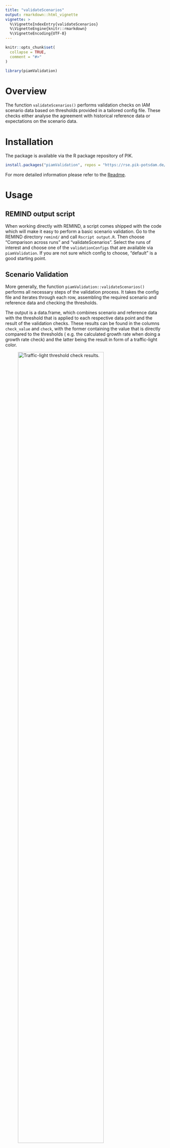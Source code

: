 ```yaml
---
title: "validateScenarios"
output: rmarkdown::html_vignette
vignette: >
  %\VignetteIndexEntry{validateScenarios}
  %\VignetteEngine{knitr::rmarkdown}
  %\VignetteEncoding{UTF-8}
---
```


```r
knitr::opts_chunk$set(
  collapse = TRUE,
  comment = "#>"
)
```

```r
library(piamValidation)
```


# Overview

The function `validateScenarios()` performs validation checks on IAM scenario 
data based on thresholds provided in a tailored config file. These checks either 
analyse the agreement with historical reference data or expectations on the 
scenario data.

# Installation

The package is available via the R package repository of PIK. 

```r
install.packages("piamValidation", repos = "https://rse.pik-potsdam.de/r/packages")
```

For more detailed information please refer to the 
[Readme](https://github.com/pik-piam/piamValidation/tree/main?tab=readme-ov-file#installation).

# Usage

## REMIND output script

When working directly with REMIND, a script comes shipped with the code which 
will make it easy to perform a basic scenario validation. Go to  the REMIND 
directory ``remind/`` and call ``Rscript output.R``. Then choose "Comparison 
across runs" and "validateScenarios". Select the runs of interest and choose
one of the ``validationConfigs`` that are available via ``piamValidation``.
If you are not sure which config to choose, "default" is a good starting point.

## Scenario Validation

More generally, the function ``piamValidation::validateScenarios()`` performs 
all necessary steps of the 
validation process. It takes the config file and iterates through each row, 
assembling the required scenario and reference data and checking the thresholds.

The output is a data.frame, which combines scenario and reference data with
the threshold that is applied to each respective data point and the result of 
the validation checks.
These results can be found in the columns ``check_value`` and ``check``, with 
the former containing the value that is directly compared to the thresholds (
e.g. the calculated growth rate when doing a growth rate check) and the latter
being the result in form of a traffic-light color.

![Traffic-light threshold check results.](./thresholds.png){width=80%}

Optionally, you can save the resulting data.frame to a .csv file by providing
an ``outputFile``.

```r
df <- validateScenarios(c(scenPath, histPath), config, outputFile = NULL)
```

The function argument ``config`` can be either the name of a config file found
in ``piamValidation`` (find the name via 
``inst/config/validationConfig_<name>.csv``) or a full path to a config file.

## Validation Report

To perform the validation and create an output document in one go, the function
``piamValidation::validationReport()`` can be used. It calls ``validateScenarios`` 
and additionally renders an .html file which features heat maps for all 
variables described in the config file.

By default, the .Rmd ``validation_default`` is used, but alternatives can be 
used or created according to individual needs in ``inst/markdown``.

The report is saved in a folder called ``output`` in the current working 
directory.

-> Be careful when using this function on big data sets and configs with many
variables as it might create very large html files.

```r
validationReport(c(scenPath, histPath), config, report = "default")
```

## Scenario Data

You can pass IAMC-style .mif, .csv or .xlsx files or vectors of paths to the 
function. More precisely, any data file which can be read by
``quitte::read.quitte()`` featuring the columns: 

*Model, Scenario, Region, Variable, Unit, \<years\>*

## Reference Data

Reference data should follow the same format guidelines as scenario data with 
the exception that the ``scenario`` column needs to read ``historical``. It is 
passed to the validation function together with the scenario data as part of the 
``dataPath`` argument, e.g.:

``validateScenarios(dataPath = c("<path_to_scenario_data>", "<path_to_reference_data>"),
config = ...)``


## Configuration File

The config file is the place where the validation checks are defined. It offers
a lot of flexibility for many different types of check but writing the file also 
comes with a few rules - depending on the type of check which should be
performed, different columns can or need to be filled.

![Rules for writing the config file for 6 different use cases.](./config_rules.jpg){width=100%}

**General Rules**

- when using reference data, "historical" is required in the column "scenario"
- one set of thresholds per row is allowed
- empty rows and rows without "variable" are ignored and can be used to structure the config
- later rows overwrite earlier rows if there is a data overlap
- only one reference period/model/scenario per data-slice (e.g. don't compare the same data against ref_model1 and ref_model2)
- define multiple variables with "\*" (one sub-level) or "\*\*" (all sub-levels)
- ``relative`` thresholds can be given as percentage (``20%``) or decimal (``0.2``).
- if period column is empty (= all):
  * historical: 2005 - 2020
  * all other cases: < 2100
  * give range via yyyy-yyyy or comma-separated years

It is recommended to choose a historical reference source explicitly in the 
"ref_model" column for historical comparisons. Otherwise, all available 
historical sources will be averaged and the tooltip of a heatmap will show
``ref_model = "multiple"``.

<insert description of each column here?>

### Units

It is recommended to include the unit of each variable in the config file to
avoid inconsistency between data sources. The tool performs checks, whether the
units in the config match those in scenario and reference data and returns a 
warning in case they don't. This check is performed using 
``piamInterfaces::areUnitsIdentical()`` to avoid false positives.

In case scenario or reference data contains variables with multiple units, it
will be filtered for the units matching those from the config file.

If the ``unit`` column is left empty, no consistency check will be performed.
This is the recommended approach when selecting multiple variables in one go via
``**``, which don't all share the same unit.

## Use Cases

### Use Case 1: relative comparison to reference data

You want to compare your scenario data to an external reference source, which 
provides historical (or projected) data for the variable you are interested in.
The thresholds are defined as a ``relative`` deviation above or below the 
reference value: $relDeviation = \frac{(scenValue - refValue)}{refValue}$.

Example:

| metric   | critical | variable     | unit |model | scenario | region | period | min_red | min_yel | max_yel | max_red | ref_model | ref_scenario | ref_period |
|----------|----------|--------------|-------|-------|----------|--------|--------|---------|---------|---------|---------|-----------|--------------|------------|
| relative | yes      | Emi\|CO2\|Energy | Mt CO2/yr    |   |          |        |        | -0.25   | -0.2    | 0.2     | 0.25    | EDGAR8    | historical   |            |
| relative | yes      | Emi\|CO2\|Energy | Mt CO2/yr    |   |          | World  |        | -0.2    | -0.1    | 0.1     | 0.2     | EDGAR8    | historical   |            |


### Use Case 2: difference to reference data

You want to compare your scenario data to an external reference source, which 
provides historical (or projected) data for the variable you are interested in.

The thresholds are defined as a ``difference`` (above or below) to the 
reference value: $difference = scenValue - refValue$.

Example:

| metric   | critical | variable     | unit |model | scenario | region | period | min_red | min_yel | max_yel | max_red | ref_model | ref_scenario | ref_period |
|----------|----------|--------------|-------|-------|----------|--------|--------|---------|---------|---------|---------|-----------|--------------|------------|
| difference | yes      | Emi\|CO2\|Energy | Mt CO2/yr    |   |          |        |        | -100   | -50    | 50     | 100    | EDGAR8    | historical   |            |
| difference | yes      | Emi\|CO2\|Energy | Mt CO2/yr    |   |          | World  |        | -500    | -200    | 200     | 500     | EDGAR8    | historical   |            |

### Use Case 3: relative comparison to other model/scenario/period

You want to compare your scenario data to itself, either by comparing periods,
scenarios or models to one another. You select one or multiple 
periods/scenarios/models in the respective "period/scenario/model" column and
*exactly* one in the "ref_period/scenario/model" column.

The thresholds are defined as a ``relative`` deviation above or below the 
reference value: $relDeviation = \frac{(scenValue - refValue)}{refValue}$.

Example:

| metric   | critical | variable     | unit |model | scenario | region | period | min_red | min_yel | max_yel | max_red | ref_model | ref_scenario | ref_period |
|----------|----------|--------------|-------|-------|----------|--------|------|---------|---------|---------|---------|-----------|--------------|------------|
| relative | yes      | Emi\|CO2\|Energy | Mt CO2/yr | REMIND |     |   |       |  -20%   |  -10%   |  10%    |   20%   | MESSAGE    |    |            |
| relative | yes      | Emi\|CO2\|Energy | Mt CO2/yr |   | NDC |    |   |       |         |         |  -25%   |  -10%   |  CurPol |            |
| relative | yes      | Emi\|CO2\|Energy | Mt CO2/yr |   | CurPol  |   | 2030   |   10%   |   20%   |   60%   |   80%   |  | |  2020          |
| relative | yes      | Emi\|CO2\|Energy | Mt CO2/yr |   | NDC     |   | 2030   | -20%    |  -10%   |   20%   |   40%   |  | |  2020          |

Currently, there is no support to compare different regions or variables to one another.

### Use Case 4: difference to other model/scenario/period

You want to compare your scenario data to itself, either by comparing periods,
scenarios or models to one another. You select one or multiple 
periods/scenarios/models in the respective "period/scenario/model" column and
*exactly* one in the "ref_period/scenario/model" column.

The thresholds are defined as a ``difference`` (above or below) to the 
reference value: $difference = scenValue - refValue$.

Example:

| metric   | critical | variable     | unit |model | scenario | region | period | min_red | min_yel | max_yel | max_red | ref_model | ref_scenario | ref_period |
|----------|----------|--------------|-------|-------|----------|--------|------|---------|---------|---------|---------|-----------|--------------|------------|
| difference | yes      | Emi\|CO2\|Energy | Mt CO2/yr | REMIND |     | World | 2020  |  -1500   |  -500   |  500  |   1500  | MESSAGE    |    |            |
| difference | yes      | Emi\|CO2\|Energy | Mt CO2/yr |   | NDC |    |   |       |         |         |  -25%   |  -10%   |  CurPol |           |
| difference | yes      | Emi\|CO2\|Energy | Mt CO2/yr |   | CurPol  |   | 2030   |   10%   |   20%   |   60%   |   80%   |  | |  2020          |
| difference | yes      | Emi\|CO2\|Energy | Mt CO2/yr |   | NDC     |   | 2030   | -20%    |  -10%   |   20%   |   40%   |  | |  2020          |

### Use Case 5: direct comparison to absolute thresholds

You want to compare your scenario data to explicit values. This could be the
case if you want to do sanity checks on variables that should never leave a 
certain range or you have expert guesses on ``absolute`` upper or lower thresholds.

The tool checks whether $minRed/Yel < scenValue < maxYel/Red$.

Example:

| metric   | critical | variable     | unit |model | scenario | region | period | min_red | min_yel | max_yel | max_red | ref_model | ref_scenario | ref_period |
|----------|----------|--------------|-------|-------|----------|--------|------|---------|---------|---------|---------|-----------|--------------|------------|
| absolute | yes      | Share\|\*\* | \% |  |     |   |       |  0   |     |    |   100  |   |    |    
| absolute | yes      | Carbon Management\|Storage | Mt CO2/yr |  |     |   |       |     |     |    |   10 000  |   |    |    

### Use Case 6: direct comparison to yearly growthrate

You want to check growth rates of variables in your scenario data. As 5-year
steps are expected, the average yearly growth rate over the last 5 years is 
calculated via:

$\left(\frac{value}{value5yearsAgo}\right)^\frac{1}{5} - 1$.

Example:

| metric   | critical | variable     | unit |model | scenario | region | period | min_red | min_yel | max_yel | max_red | ref_model | ref_scenario | ref_period |
|----------|----------|--------------|-------|-------|----------|--------|------|---------|---------|---------|---------|-----------|--------------|------------|
| absolute | yes      | Cap\|Electricity\|Wind | GW  |  |     | USA |       |     |     |    |  50  |   |    |    

